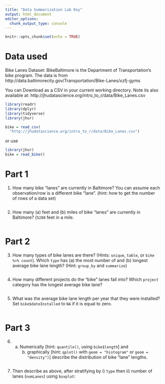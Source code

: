 ```yaml
---
title: "Data Summarization Lab Key"
output: html_document
editor_options: 
  chunk_output_type: console
---
```


```r
knitr::opts_chunk$set(echo = TRUE)
```



# Data used

Bike Lanes Dataset: BikeBaltimore is the Department of Transportation's bike program. 
The data is from http://data.baltimorecity.gov/Transportation/Bike-Lanes/xzfj-gyms

You can Download as a CSV in your current working directory.  Note its also available at: 	http://jhudatascience.org/intro_to_r/data/Bike_Lanes.csv 

```r
library(readr)
library(dplyr)
library(tidyverse)
library(jhur)

bike = read_csv(
  "http://jhudatascience.org/intro_to_r/data/Bike_Lanes.csv")
```


or use 
```r
library(jhur)
bike = read_bike()
```

# Part 1

1. How many bike "lanes" are currently in Baltimore?  You can assume each observation/row is a different bike "lane".  (hint: how to get the number of rows of a data set)
```r

```

2. How many (a) feet and (b) miles of bike "lanes" are currently in Baltimore? (`5280` feet in a mile.

```r

```

# Part 2

3. How many types of bike lanes are there?   (Hints: `unique`, `table`, or `bike %>% count`). Which `type` has (a) the most number of and (b) longest average bike lane length? (Hint: `group_by` and `summarize`)
   
```r



```


4. How many different projects do the "bike" lanes fall into? 
		Which `project` category has the longest average bike lane? 

```r



```

			  
5. What was the average bike lane length per year that they were installed? 
 Set `bike$dateInstalled` to `NA` if it is equal to zero.
```r



```

# Part 3

6. (a) Numerically [hint: `quantile()`, using `bike$length`] and 
		(b) graphically [hint: `qplot()` with `geom = "histogram"` or `geom = "density")`] describe the distribution of bike "lane" lengths.
```r



```

7. Then describe as above, after stratifying by  i) `type` then ii) number of lanes (`numLanes`) using `boxplot`: 
```r



```


